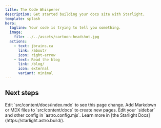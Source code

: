 ```yaml
---
title: The Code Whisperer
description: Get started building your docs site with Starlight.
template: splash
hero:
  tagline: Your code is trying to tell you something.
  image:
    file: ../../assets/cartoon-headshot.jpg
  actions:
    - text: jbrains.ca
      link: /about/
      icon: right-arrow
    - text: Read the blog
      link: /blog/
      icon: external
      variant: minimal
---
```



## Next steps

<CardGrid stagger>
	<Card title="Update content" icon="pencil">
		Edit `src/content/docs/index.mdx` to see this page change.
	</Card>
	<Card title="Add new content" icon="add-document">
		Add Markdown or MDX files to `src/content/docs` to create new pages.
	</Card>
	<Card title="Configure your site" icon="setting">
		Edit your `sidebar` and other config in `astro.config.mjs`.
	</Card>
	<Card title="Read the docs" icon="open-book">
		Learn more in [the Starlight Docs](https://starlight.astro.build/).
	</Card>
</CardGrid>
